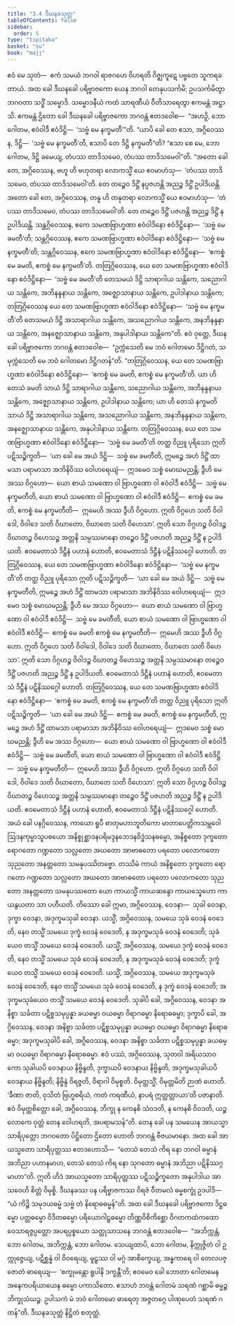 ```yaml
---
title: "3.4 ဒီဃနခသုတ္တ"
tableOfContents: false
sidebar:
  order: 5
type: "tipitaka"
basket: "su"
book: "majj"
---
```



<DynamicBreadcrumb />

<Division number="201" book="majj">

<Paragraph number="588" book="majj">
ဧဝံ မေ သုတံ—  ဧကံ သမယံ ဘဂဝါ ရာဇဂဟေ ဝိဟရတိ ဂိဇ္ဈကူဋေ ပဗ္ဗတေ သူကရခတာယံ. အထ ခေါ ဒီဃနခေါ ပရိဗ္ဗာဇကော ယေန ဘဂဝါ တေနုပသင်္ကမိ; ဥပသင်္ကမိတွာ ဘဂဝတာ သဒ္ဓိံ သမ္မောဒိ. သမ္မောဒနီယံ ကထံ သာရဏီယံ ဝီတိသာရေတွာ ဧကမန္တံ အဋ္ဌာသိ. ဧကမန္တံ ဌိတော ခေါ ဒီဃနခေါ ပရိဗ္ဗာဇကော ဘဂဝန္တံ ဧတဒဝေါစ—  “အဟဉှိ, ဘော ဂေါတမ, ဧဝံဝါဒီ ဧဝံဒိဋ္ဌိ—  ‘သဗ္ဗံ မေ နက္ခမတီ’”တိ. “ယာပိ ခေါ တေ ဧသာ, အဂ္ဂိဝေဿန, ဒိဋ္ဌိ—  ‘သဗ္ဗံ မေ နက္ခမတီ’တိ, ဧသာပိ တေ ဒိဋ္ဌိ နက္ခမတီ”တိ? “ဧသာ စေ မေ, ဘော ဂေါတမ, ဒိဋ္ဌိ ခမေယျ, တံပဿ တာဒိသမေဝ, တံပဿ တာဒိသမေဝါ”တိ. “အတော ခေါ တေ, အဂ္ဂိဝေဿန, ဗဟူ ဟိ ဗဟုတရာ လောကသ္မိံ ယေ ဧဝမာဟံသု—  ‘တံပဿ တာဒိသမေဝ, တံပဿ တာဒိသမေဝါ’တိ. တေ တဉ္စေဝ ဒိဋ္ဌိံ နပ္ပဇဟန္တိ အညဉ္စ ဒိဋ္ဌိံ ဥပါဒိယန္တိ. အတော ခေါ တေ, အဂ္ဂိဝေဿန, တနူ ဟိ တနုတရာ လောကသ္မိံ ယေ ဧဝမာဟံသု—  ‘တံပဿ တာဒိသမေဝ, တံပဿ တာဒိသမေဝါ’တိ. တေ တဉ္စေဝ ဒိဋ္ဌိံ ပဇဟန္တိ အညဉ္စ ဒိဋ္ဌိံ န ဥပါဒိယန္တိ. သန္တဂ္ဂိဝေဿန, ဧကေ သမဏဗြာဟ္မဏာ ဧဝံဝါဒိနော ဧဝံဒိဋ္ဌိနော—  ‘သဗ္ဗံ မေ ခမတီ’တိ; သန္တဂ္ဂိဝေဿန, ဧကေ သမဏဗြာဟ္မဏာ ဧဝံဝါဒိနော ဧဝံဒိဋ္ဌိနော—  ‘သဗ္ဗံ မေ နက္ခမတီ’တိ; သန္တဂ္ဂိဝေဿန, ဧကေ သမဏဗြာဟ္မဏာ ဧဝံဝါဒိနော ဧဝံဒိဋ္ဌိနော—  ‘ဧကစ္စံ မေ ခမတိ, ဧကစ္စံ မေ နက္ခမတီ’တိ. တတြဂ္ဂိဝေဿန, ယေ တေ သမဏဗြာဟ္မဏာ ဧဝံဝါဒိနော ဧဝံဒိဋ္ဌိနော—  ‘သဗ္ဗံ မေ ခမတီ’တိ တေသမယံ ဒိဋ္ဌိ သာရာဂါယ သန္တိကေ, သညောဂါယ သန္တိကေ, အဘိနန္ဒနာယ သန္တိကေ, အဇ္ဈောသာနာယ သန္တိကေ, ဥပါဒါနာယ သန္တိကေ; တတြဂ္ဂိဝေဿန ယေ တေ သမဏဗြာဟ္မဏာ ဧဝံဝါဒိနော ဧဝံဒိဋ္ဌိနော—  ‘သဗ္ဗံ မေ နက္ခမတီ’တိ တေသမယံ ဒိဋ္ဌိ အသာရာဂါယ သန္တိကေ, အသညောဂါယ သန္တိကေ, အနဘိနန္ဒနာယ သန္တိကေ, အနဇ္ဈောသာနာယ သန္တိကေ, အနုပါဒါနာယ သန္တိကေ”တိ.
</Paragraph>

</Division>
<Division number="202" book="majj">

<Paragraph number="589" book="majj">
ဧဝံ ဝုတ္တေ, ဒီဃနခေါ ပရိဗ္ဗာဇကော ဘဂဝန္တံ ဧတဒဝေါစ—  “ဥက္ကံသေတိ မေ ဘဝံ ဂေါတမော ဒိဋ္ဌိဂတံ, သမုက္ကံသေတိ မေ ဘဝံ ဂေါတမော ဒိဋ္ဌိဂတန်”တိ.
</Paragraph>

<Paragraph number="590" book="majj">
“တတြဂ္ဂိဝေဿန, ယေ တေ သမဏဗြာဟ္မဏာ ဧဝံဝါဒိနော ဧဝံဒိဋ္ဌိနော—  ‘ဧကစ္စံ မေ ခမတိ, ဧကစ္စံ မေ နက္ခမတီ’တိ. ယာ ဟိ တေသံ ခမတိ သာယံ ဒိဋ္ဌိ သာရာဂါယ သန္တိကေ, သညောဂါယ သန္တိကေ, အဘိနန္ဒနာယ သန္တိကေ, အဇ္ဈောသာနာယ သန္တိကေ, ဥပါဒါနာယ သန္တိကေ; ယာ ဟိ တေသံ နက္ခမတိ သာယံ ဒိဋ္ဌိ အသာရာဂါယ သန္တိကေ, အသညောဂါယ သန္တိကေ, အနဘိနန္ဒနာယ သန္တိကေ, အနဇ္ဈောသာနာယ သန္တိကေ, အနုပါဒါနာယ သန္တိကေ. တတြဂ္ဂိဝေဿန, ယေ တေ သမဏဗြာဟ္မဏာ ဧဝံဝါဒိနော ဧဝံဒိဋ္ဌိနော—  ‘သဗ္ဗံ မေ ခမတီ’တိ တတ္ထ ဝိညူ ပုရိသော ဣတိ ပဋိသဉ္စိက္ခတိ—  ‘ယာ ခေါ မေ အယံ ဒိဋ္ဌိ—  သဗ္ဗံ မေ ခမတီတိ, ဣမဉ္စေ အဟံ ဒိဋ္ဌိံ ထာမသာ ပရာမာသာ အဘိနိဝိဿ ဝေါဟရေယျံ—  ဣဒမေဝ သစ္စံ မောဃမညန္တိ; ဒွီဟိ မေ အဿ ဝိဂ္ဂဟော—  ယော စာယံ သမဏော ဝါ ဗြာဟ္မဏော ဝါ ဧဝံဝါဒီ ဧဝံဒိဋ္ဌိ—  သဗ္ဗံ မေ နက္ခမတီတိ, ယော စာယံ သမဏော ဝါ ဗြာဟ္မဏော ဝါ ဧဝံဝါဒီ ဧဝံဒိဋ္ဌိ—  ဧကစ္စံ မေ ခမတိ, ဧကစ္စံ မေ နက္ခမတီတိ—  ဣမေဟိ အဿ ဒွီဟိ ဝိဂ္ဂဟော. ဣတိ ဝိဂ္ဂဟေ သတိ ဝိဝါဒေါ, ဝိဝါဒေ သတိ ဝိဃာတော, ဝိဃာတေ သတိ ဝိဟေသာ’. ဣတိ သော ဝိဂ္ဂဟဉ္စ ဝိဝါဒဉ္စ ဝိဃာတဉ္စ ဝိဟေသဉ္စ အတ္တနိ သမ္ပဿမာနော တဉ္စေဝ ဒိဋ္ဌိံ ပဇဟတိ အညဉ္စ ဒိဋ္ဌိံ န ဥပါဒိယတိ. ဧဝမေတာသံ ဒိဋ္ဌီနံ ပဟာနံ ဟောတိ, ဧဝမေတာသံ ဒိဋ္ဌီနံ ပဋိနိဿဂ္ဂေါ ဟောတိ.
</Paragraph>

</Division>
<Division number="203" book="majj">

<Paragraph number="591" book="majj">
တတြဂ္ဂိဝေဿန, ယေ တေ သမဏဗြာဟ္မဏာ ဧဝံဝါဒိနော ဧဝံဒိဋ္ဌိနော—  ‘သဗ္ဗံ မေ နက္ခမတီ’တိ တတ္ထ ဝိညူ ပုရိသော ဣတိ ပဋိသဉ္စိက္ခတိ—  ‘ယာ ခေါ မေ အယံ ဒိဋ္ဌိ—  သဗ္ဗံ မေ နက္ခမတီတိ, ဣမဉ္စေ အဟံ ဒိဋ္ဌိံ ထာမသာ ပရာမာသာ အဘိနိဝိဿ ဝေါဟရေယျံ—  ဣဒမေဝ သစ္စံ မောဃမညန္တိ; ဒွီဟိ မေ အဿ ဝိဂ္ဂဟော—  ယော စာယံ သမဏော ဝါ ဗြာဟ္မဏော ဝါ ဧဝံဝါဒီ ဧဝံဒိဋ္ဌိ—  သဗ္ဗံ မေ ခမတီတိ, ယော စာယံ သမဏော ဝါ ဗြာဟ္မဏော ဝါ ဧဝံဝါဒီ ဧဝံဒိဋ္ဌိ—  ဧကစ္စံ မေ ခမတိ ဧကစ္စံ မေ နက္ခမတီတိ—  ဣမေဟိ အဿ ဒွီဟိ ဝိဂ္ဂဟော. ဣတိ ဝိဂ္ဂဟေ သတိ ဝိဝါဒေါ, ဝိဝါဒေ သတိ ဝိဃာတော, ဝိဃာတေ သတိ ဝိဟေသာ’. ဣတိ သော ဝိဂ္ဂဟဉ္စ ဝိဝါဒဉ္စ ဝိဃာတဉ္စ ဝိဟေသဉ္စ အတ္တနိ သမ္ပဿမာနော တဉ္စေဝ ဒိဋ္ဌိံ ပဇဟတိ အညဉ္စ ဒိဋ္ဌိံ န ဥပါဒိယတိ. ဧဝမေတာသံ ဒိဋ္ဌီနံ ပဟာနံ ဟောတိ, ဧဝမေတာသံ ဒိဋ္ဌီနံ ပဋိနိဿဂ္ဂေါ ဟောတိ.
</Paragraph>

</Division>
<Division number="204" book="majj">

<Paragraph number="592" book="majj">
တတြဂ္ဂိဝေဿန, ယေ တေ သမဏဗြာဟ္မဏာ ဧဝံဝါဒိနော ဧဝံဒိဋ္ဌိနော—  ‘ဧကစ္စံ မေ ခမတိ, ဧကစ္စံ မေ နက္ခမတီ’တိ တတ္ထ ဝိညူ ပုရိသော ဣတိ ပဋိသဉ္စိက္ခတိ—  ‘ယာ ခေါ မေ အယံ ဒိဋ္ဌိ—  ဧကစ္စံ မေ ခမတိ, ဧကစ္စံ မေ နက္ခမတီတိ, ဣမဉ္စေ အဟံ ဒိဋ္ဌိံ ထာမသာ ပရာမာသာ အဘိနိဝိဿ ဝေါဟရေယျံ—  ဣဒမေဝ သစ္စံ မောဃမညန္တိ; ဒွီဟိ မေ အဿ ဝိဂ္ဂဟော—  ယော စာယံ သမဏော ဝါ ဗြာဟ္မဏော ဝါ ဧဝံဝါဒီ ဧဝံဒိဋ္ဌိ—  သဗ္ဗံ မေ ခမတီတိ, ယော စာယံ သမဏော ဝါ ဗြာဟ္မဏော ဝါ ဧဝံဝါဒီ ဧဝံဒိဋ္ဌိ—  သဗ္ဗံ မေ နက္ခမတီတိ—  ဣမေဟိ အဿ ဒွီဟိ ဝိဂ္ဂဟော. ဣတိ ဝိဂ္ဂဟေ သတိ ဝိဝါဒေါ, ဝိဝါဒေ သတိ ဝိဃာတော, ဝိဃာတေ သတိ ဝိဟေသာ’. ဣတိ သော ဝိဂ္ဂဟဉ္စ ဝိဝါဒဉ္စ ဝိဃာတဉ္စ ဝိဟေသဉ္စ အတ္တနိ သမ္ပဿမာနော တဉ္စေဝ ဒိဋ္ဌိံ ပဇဟတိ အညဉ္စ ဒိဋ္ဌိံ န ဥပါဒိယတိ. ဧဝမေတာသံ ဒိဋ္ဌီနံ ပဟာနံ ဟောတိ, ဧဝမေတာသံ ဒိဋ္ဌီနံ ပဋိနိဿဂ္ဂေါ ဟောတိ.
</Paragraph>

</Division>
<Division number="205" book="majj">

<Paragraph number="593" book="majj">
အယံ ခေါ ပနဂ္ဂိဝေဿန, ကာယော ရူပီ စာတုမဟာဘူတိကော မာတာပေတ္တိကသမ္ဘဝေါ ဩဒနကုမ္မာသူပစယော အနိစ္စုစ္ဆာဒနပရိမဒ္ဒနဘေဒနဝိဒ္ဓံသနဓမ္မော, အနိစ္စတော ဒုက္ခတော ရောဂတော ဂဏ္ဍတော သလ္လတော အဃတော အာဗာဓတော ပရတော ပလောကတော သုညတော အနတ္တတော သမနုပဿိတဗ္ဗော. တဿိမံ ကာယံ အနိစ္စတော ဒုက္ခတော ရောဂတော ဂဏ္ဍတော သလ္လတော အဃတော အာဗာဓတော ပရတော ပလောကတော သုညတော အနတ္တတော သမနုပဿတော ယော ကာယသ္မိံ ကာယဆန္ဒော ကာယသ္နေဟော ကာယနွယတာ သာ ပဟီယတိ.
</Paragraph>

<Paragraph number="594" book="majj">
တိဿော ခေါ ဣမာ, အဂ္ဂိဝေဿန, ဝေဒနာ—  သုခါ ဝေဒနာ, ဒုက္ခာ ဝေဒနာ, အဒုက္ခမသုခါ ဝေဒနာ. ယသ္မိံ, အဂ္ဂိဝေဿန, သမယေ သုခံ ဝေဒနံ ဝေဒေတိ, နေဝ တသ္မိံ သမယေ ဒုက္ခံ ဝေဒနံ ဝေဒေတိ, န အဒုက္ခမသုခံ ဝေဒနံ ဝေဒေတိ; သုခံယေဝ တသ္မိံ သမယေ ဝေဒနံ ဝေဒေတိ. ယသ္မိံ, အဂ္ဂိဝေဿန, သမယေ ဒုက္ခံ ဝေဒနံ ဝေဒေတိ, နေဝ တသ္မိံ သမယေ သုခံ ဝေဒနံ ဝေဒေတိ, န အဒုက္ခမသုခံ ဝေဒနံ ဝေဒေတိ; ဒုက္ခံယေဝ တသ္မိံ သမယေ ဝေဒနံ ဝေဒေတိ. ယသ္မိံ, အဂ္ဂိဝေဿန, သမယေ အဒုက္ခမသုခံ ဝေဒနံ ဝေဒေတိ, နေဝ တသ္မိံ သမယေ သုခံ ဝေဒနံ ဝေဒေတိ, န ဒုက္ခံ ဝေဒနံ ဝေဒေတိ; အဒုက္ခမသုခံယေဝ တသ္မိံ သမယေ ဝေဒနံ ဝေဒေတိ. သုခါပိ ခေါ, အဂ္ဂိဝေဿန, ဝေဒနာ အနိစ္စာ သင်္ခတာ ပဋိစ္စသမုပ္ပန္နာ ခယဓမ္မာ ဝယဓမ္မာ ဝိရာဂဓမ္မာ နိရောဓဓမ္မာ; ဒုက္ခာပိ ခေါ, အဂ္ဂိဝေဿန, ဝေဒနာ အနိစ္စာ သင်္ခတာ ပဋိစ္စသမုပ္ပန္နာ ခယဓမ္မာ ဝယဓမ္မာ ဝိရာဂဓမ္မာ နိရောဓဓမ္မာ; အဒုက္ခမသုခါပိ ခေါ, အဂ္ဂိဝေဿန, ဝေဒနာ အနိစ္စာ သင်္ခတာ ပဋိစ္စသမုပ္ပန္နာ ခယဓမ္မာ ဝယဓမ္မာ ဝိရာဂဓမ္မာ နိရောဓဓမ္မာ. ဧဝံ ပဿံ, အဂ္ဂိဝေဿန, သုတဝါ အရိယသာဝကော သုခါယပိ ဝေဒနာယ နိဗ္ဗိန္ဒတိ, ဒုက္ခာယပိ ဝေဒနာယ နိဗ္ဗိန္ဒတိ, အဒုက္ခမသုခါယပိ ဝေဒနာယ နိဗ္ဗိန္ဒတိ; နိဗ္ဗိန္ဒံ ဝိရဇ္ဇတိ, ဝိရာဂါ ဝိမုစ္စတိ. ဝိမုတ္တသ္မိံ, ဝိမုတ္တမိတိ ဉာဏံ ဟောတိ. ‘ခီဏာ ဇာတိ, ဝုသိတံ ဗြဟ္မစရိယံ, ကတံ ကရဏီယံ, နာပရံ ဣတ္ထတ္တာယာ’တိ ပဇာနာတိ. ဧဝံ ဝိမုတ္တစိတ္တော ခေါ, အဂ္ဂိဝေဿန, ဘိက္ခု န ကေနစိ သံဝဒတိ, န ကေနစိ ဝိဝဒတိ, ယဉ္စ လောကေ ဝုတ္တံ တေန ဝေါဟရတိ, အပရာမသန်”တိ.
</Paragraph>

</Division>
<Division number="206" book="majj">

<Paragraph number="595" book="majj">
တေန ခေါ ပန သမယေန အာယသ္မာ သာရိပုတ္တော ဘဂဝတော ပိဋ္ဌိတော ဌိတော ဟောတိ ဘဂဝန္တံ ဗီဇယမာနော. အထ ခေါ အာယသ္မတော သာရိပုတ္တဿ ဧတဒဟောသိ—  “တေသံ တေသံ ကိရ နော ဘဂဝါ ဓမ္မာနံ အဘိညာ ပဟာနမာဟ, တေသံ တေသံ ကိရ နော သုဂတော ဓမ္မာနံ အဘိညာ ပဋိနိဿဂ္ဂမာဟာ”တိ. ဣတိ ဟိဒံ အာယသ္မတော သာရိပုတ္တဿ ပဋိသဉ္စိက္ခတော အနုပါဒါယ အာသဝေဟိ စိတ္တံ ဝိမုစ္စိ. ဒီဃနခဿ ပန ပရိဗ္ဗာဇကဿ ဝိရဇံ ဝီတမလံ ဓမ္မစက္ခုံ ဥဒပါဒိ—  “ယံ ကိဉ္စိ သမုဒယဓမ္မံ သဗ္ဗံ တံ နိရောဓဓမ္မန်”တိ. အထ ခေါ ဒီဃနခေါ ပရိဗ္ဗာဇကော ဒိဋ္ဌဓမ္မော ပတ္တဓမ္မော ဝိဒိတဓမ္မော ပရိယောဂါဠှဓမ္မော တိဏ္ဏဝိစိကိစ္ဆော ဝိဂတကထံကထော ဝေသာရဇ္ဇပ္ပတ္တော အပရပ္ပစ္စယော သတ္ထုသာသနေ ဘဂဝန္တံ ဧတဒဝေါစ—  “အဘိက္ကန္တံ, ဘော ဂေါတမ, အဘိက္ကန္တံ, ဘော ဂေါတမ. သေယျထာပိ, ဘော ဂေါတမ, နိက္ကုဇ္ဇိတံ ဝါ ဥက္ကုဇ္ဇေယျ, ပဋိစ္ဆန္နံ ဝါ ဝိဝရေယျ, မူဠှဿ ဝါ မဂ္ဂံ အာစိက္ခေယျ, အန္ဓကာရေ ဝါ တေလပဇ္ဇောတံ ဓာရေယျ—  ‘စက္ခုမန္တော ရူပါနိ ဒက္ခန္တီ’တိ; ဧဝမေဝ ခေါ ဘောတာ ဂေါတမေန အနေကပရိယာယေန ဓမ္မော ပကာသိတော. ဧသာဟံ ဘဝန္တံ ဂေါတမံ သရဏံ ဂစ္ဆာမိ ဓမ္မဉ္စ ဘိက္ခုသံဃဉ္စ. ဥပါသကံ မံ ဘဝံ ဂေါတမော ဓာရေတု အဇ္ဇတဂ္ဂေ ပါဏုပေတံ သရဏံ ဂတန်”တိ.

</Paragraph>
</Division>

<Paragraph number="596" type="center" book="majj">
ဒီဃနခသုတ္တံ နိဋ္ဌိတံ စတုတ္ထံ.
</Paragraph>